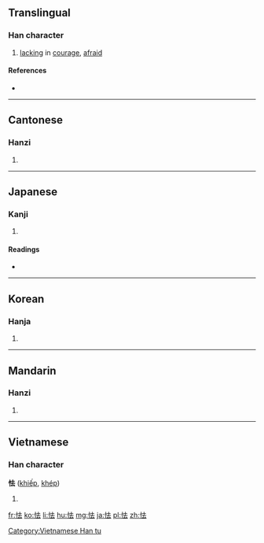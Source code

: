 ==Translingual==

===Han character===
{{Han char|rn=61|rad=心|as=05|sn=8|four=9403<sub>1</sub>|canj=心土戈 (PGI)|ids=⿰[[忄]][[去]]}}

# [[lack]]ing in [[courage]], [[afraid]]

====References====
* {{Han ref|kx=0382.180|dkj=10491|dj=0712.080|hdz=42283.060|uh=602F|ud=24623|bh=A9C4|bd=43460}}

----

==Cantonese==

===Hanzi===
{{yue-hanzi|jyut=|y=hip3}}

# {{defn|lang=yue|sort=心05}}

----

==Japanese==

===Kanji===
{{ja-kanji|grade=|rs=心05}}

# {{defn|lang=ja|sort=心05}}

====Readings====
* {{ja-readings|on=[[きょう]] (kyō)|kun=[[おびえる]] (obieru), [[おじる]] (ojiru)}}

----

==Korean==

===Hanja===
{{ko-hanja|hangeul=겁|eumhun=|rv=geop|mr=kŏp|y=kep}}

# {{defn|lang=ko|sort=心05}}

----

==Mandarin==

===Hanzi===
{{cmn-hanzi|pin=[[qiè]] ([[qie4]])|wg=ch'ieh<sup>4</sup>}}

# {{defn|lang=cmn|sort=心05}}

----

==Vietnamese==

===Han character===
'''怯''' ([[khiếp]], [[khép]])

# {{defn|lang=vi}}

[[Category:Vietnamese Han tu]]

[[fr:怯]]
[[ko:怯]]
[[li:怯]]
[[hu:怯]]
[[mg:怯]]
[[ja:怯]]
[[pl:怯]]
[[zh:怯]]